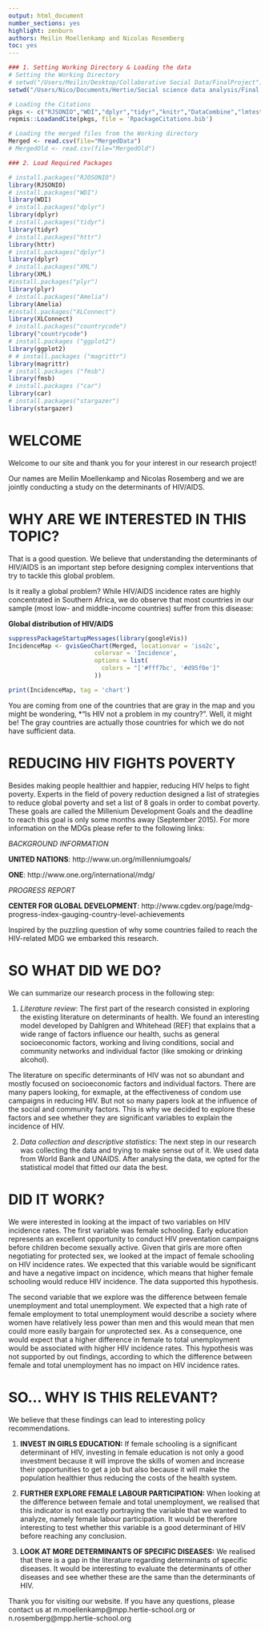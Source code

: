 ```yaml
---
output: html_document
number_sections: yes
highlight: zenburn
authors: Meilin Moellenkamp and Nicolas Rosemberg
toc: yes
---
```



```r
### 1. Setting Working Directory & Loading the data
# Setting the Working Directory
# setwd("/Users/Meilin/Desktop/Collaborative Social Data/FinalProject")
setwd("/Users/Nico/Documents/Hertie/Social science data analysis/Final project/FinalProject")

# Loading the Citations
pkgs <- c("RJSONIO","WDI","dplyr","tidyr","knitr","DataCombine","lmtest","httr","XML","plyr","Amelia","XLConnect","countrycode","ggplot2","magrittr","fmsb","car","stargazer")
repmis::LoadandCite(pkgs, file = 'RpackageCitations.bib')

# Loading the merged files from the Working directory
Merged <- read.csv(file="MergedData")
# MergedOld <- read.csv(file="MergedOld")
```


```r

### 2. Load Required Packages

# install.packages("RJOSONIO")  
library(RJSONIO)
# install.packages("WDI")  
library(WDI)
# install.packages("dplyr")  
library(dplyr) 
# install.packages("tidyr")  
library(tidyr)
# install.packages("httr")  
library(httr) 
# install.packages("dplyr")  
library(dplyr)
# install.packages("XML")  
library(XML)
#install.packages("plyr")
library(plyr)
# install.packages("Amelia")  
library(Amelia) 
#install.packages("XLConnect")
library(XLConnect)    
# install.packages("countrycode")
library("countrycode")
# install.packages ("ggplot2")
library(ggplot2)
# # install.packages ("magrittr")
library(magrittr)
# install.packages ("fmsb")
library(fmsb)
# install.packages ("car")
library(car)
# install.packages("stargazer")
library(stargazer)

```

# WELCOME

Welcome to our site and thank you for your interest in our research project!

Our names are Meilin Moellenkamp and Nicolas Rosemberg and we are jointly conducting a study on the determinants of HIV/AIDS. 

# WHY ARE WE INTERESTED IN THIS TOPIC?  

That is a good question. We believe that understanding the determinants of HIV/AIDS is an important step before designing complex interventions that try to tackle this global problem. 

Is it really a global problem? While HIV/AIDS incidence rates are highly concentrated in Southern Africa, we do observe that most countries in our sample (most low- and middle-income countries) suffer from this disease:

**Global distribution of HIV/AIDS**

```r
suppressPackageStartupMessages(library(googleVis))
IncidenceMap <- gvisGeoChart(Merged, locationvar = 'iso2c',
                        colorvar = 'Incidence',
                        options = list(
                          colors = "['#fff7bc', '#d95f0e']"
                        ))

print(IncidenceMap, tag = 'chart')
```

You are coming from one of the countries that are gray in the map and you might be wondering, *"Is HIV not a problem in my country?". Well, it might be! The gray countries are actually those countries for which we do not have sufficient data. 

# REDUCING HIV FIGHTS POVERTY

Besides making people healthier and happier, reducing HIV helps to fight poverty. Experts in the field of povery reduction designed a list of strategies to reduce global poverty and set a list of 8 goals in order to combat poverty. These goals are called the Millenium Development Goals and the deadline to reach this goal is only some months away (September 2015). For more information on the MDGs please refer to the following links:

*BACKGROUND INFORMATION*

**UNITED NATIONS**: http://www.un.org/millenniumgoals/

**ONE**: http://www.one.org/international/mdg/

*PROGRESS REPORT*

**CENTER FOR GLOBAL DEVELOPMENT**: http://www.cgdev.org/page/mdg-progress-index-gauging-country-level-achievements

Inspired by the puzzling question of why some countries failed to reach the HIV-related MDG we embarked this research.

# SO WHAT DID WE DO?

We can summarize our research process in the following step:

1. *Literature review*: The first part of the research consisted in exploring the existing literature on determinants of health. We found an interesting model developed by Dahlgren and Whitehead (REF) that explains that a wide range of factors influence our health, suchs as general socioeconomic factors, working and living conditions, social and community networks and individual factor (like smoking or drinking alcohol).

The literature on specific determinants of HIV was not so abundant and mostly focused on socioeconomic factors and individual factors. There are many papers looking, for exmaple, at the effectiveness of condom use campaigns in reducing HIV. But not so many papers look at the influence of the social and community factors. This is why we decided to explore these factors and see whether they are significant variables to explain the incidence of HIV.

2. *Data collection and descriptive statistics*: The next step in our research was collecting the data and trying to make sense out of it. We used data from World Bank and UNAIDS. After analysing the data, we opted for the statistical model that fitted our data the best.

# DID IT WORK?

We were interested in looking at the impact of two variables on HIV incidence rates. The first variable was female schooling. Early education represents an excellent opportunity to conduct HIV preventation campaigns before children become sexually active. Given that girls are more often negotiating for protected sex, we looked at the impact of female schooling on HIV incidence rates. We expected that this variable would be significant and have a negative impact on incidence, which means that higher female schooling would reduce HIV incidence. The data supported this hypothesis.

The second variable that we explore was the difference between female unemployment and total unemployment. We expected that a high rate of female employment to total unemployment would describe a society where women have relatively less power than men and this would mean that men could more easily bargain for unprotected sex. As a consequence, one would expect that a higher difference in female to total unemployment would be associated with higher HIV incidence rates. This hypothesis was not supported by out findings, according to which the difference between female and total unemployment has no impact on HIV incidence rates.

# SO... WHY IS THIS RELEVANT?

We believe that these findings can lead to interesting policy recommendations. 

1. **INVEST IN GIRLS EDUCATION:** If female schooling is a significant determinant of HIV, investing in female education is not only a good investment because it will improve the skills of women and increase their opportunities to get a job but also because it will make the population healthier thus reducing the costs of the health system.

2. **FURTHER EXPLORE FEMALE LABOUR PARTICIPATION:** When looking at the difference between female and total unemployment, we realised that this indicator is not exactly portraying the variable that we wanted to analyze, namely female labour participation. It would be therefore interesting to test whether this variable is a good determinant of HIV before reaching any conclusion.

3. **LOOK AT MORE DETERMINANTS OF SPECIFIC DISEASES:** We realised that there is a gap in the literature regarding determinants of specific diseases. It would be interesting to evaluate the determinants of other diseases and see whether these are the same than the determinants of HIV.



Thank you for visiting our website. If you have any questions, please contact us at m.moellenkamp@mpp.hertie-school.org or n.rosemberg@mpp.hertie-school.org